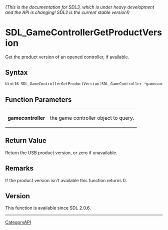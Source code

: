 ====== (This is the documentation for SDL3, which is under heavy development and the API is changing! SDL2 is the current stable version!) ======
= SDL_GameControllerGetProductVersion =

Get the product version of an opened controller, if available.

== Syntax ==

<syntaxhighlight lang='c'>
Uint16 SDL_GameControllerGetProductVersion(SDL_GameController *gamecontroller);
</syntaxhighlight>

== Function Parameters ==

{|
|'''gamecontroller'''
|the game controller object to query.
|}

== Return Value ==

Return the USB product version, or zero if unavailable.

== Remarks ==

If the product version isn't available this function returns 0.

== Version ==

This function is available since SDL 2.0.6.

----
[[CategoryAPI]]


